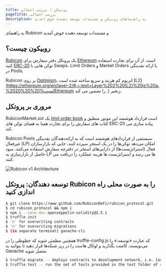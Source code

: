 ```yaml
---
title: روبیکن | بررسی اجمالی
pageTitle: بررسی اجمالی
description: به راهنماهای روبیکن و مستندات توسعه دهنده خوش امدید
---
```


به راهنمای Rubicon و مستندات توسعه دهنده خوش آمدید


<QuickLinks>
<QuickLink title="سوالات متداول" icon="installation" href="/faq" description="جدید به روبیکن? از سوالات متداول ما دیدن کنید"></QuickLink>
<QuickLink
		title="راهنماها"
		icon="presets"
		href="/guides/trade/trade"
		description="بیاموزید که چگونه تجارت کنید, مبادله, پل, و نقدینگی را در برنامه روبیکن فراهم کنید!"
	></QuickLink>
<QuickLink
		title="روبیکن مارکت"
		icon="plugins"
		href="/api-guides/subgraphs/rubiconmarket-api"
		description="اسناد و مدارک برای قرارداد کتاب سفارش."
	></QuickLink>
<QuickLink
		title="اپیس"
		icon="theming"
		href="/api-guides/subgraphs/subgraphs"
		description="پرس و جو داده های بازار با زیر گراف و یا تعامل با روبیکن با استفاده از پایتون و زنگ اس دی اس"
	></QuickLink>
</QuickLinks>

## روبیکون چیست؟

[Rubicon](https://rubicon.finance/) یک پروتکل دفتر سفارش برای [Ethereum](https://ethereum.org/en/) است. از آن برای تجارت استفاده کنید [ERC-20](https://ethereum.org/en/developers/docs/standards/tokens/erc-20/) توکن هایی با Swaps، Limit Orders و Market Orders یا ارائه نقدینگی در Pools.

Rubicon بر روی [Optimism](https://www.optimism.io/)، اتریوم کم هزینه و سریع ساخته شده است [L2](https://ethereum.org/en/layer-2/#:~:text=Layer%202%20(L2)%20is%20a،%20امنیت%20%20%20Ethereum را تضمین می کند .) زنجیر.

## مروری بر پروتکل

RubiconMarket.sol یک [limit order book](https://en.wikipedia.org/wiki/Central_limit_order_book) است قرارداد هوشمند این موتور منطبق و کتاب های سفارش را برای تجارت همتا به همتای توکن های ERC-20 پیاده سازی می کند.

Rubicon Pools سیستمی از قراردادهای هوشمند است که به ارائه‌دهندگان نقدینگی غیرفعال (LP) امکان می‌دهد توکن‌ها را در یک استخر سپرده کنند، جایی که بازارسازان فعال (استراتژیست‌ها) از دارایی‌های استخر در دفترچه سفارش استفاده می‌کنند. سود حاصل از بازارسازی به LP ها می رسد و استراتژیست ها هزینه عملکرد را دریافت می کنند.

![Rubicon v1 Architecture](/assets/Rubicon_v1_RubiconMarket.png)

## توسعه دهندگان: پروتکل Rubicon را به صورت محلی راه اندازی کنید

```bash
$ git clone https://www.github.com/RubiconDeFi/rubicon_protocol.git   
$ cd rubicon_protocol && npm i
$ npm i --save-dev openzeppelin-solidity@2.5.1
$ truffle init
$ 'n' for overwriting contracts
$ 'n' for overwriting migrations
$ (in separate terminal) ganache-cli
```

همچنین مطمئن شوید که خطوطی را در truffle-config.js که عبارت «توسعه:» را می‌نویسند، کامنت بگذارید و لوکال هاست را در زیر شبکه‌ها قرار دهید تا بتوانید به Ganache متصل شوید.

```bash
$ truffle migrate -- deploys contracts to development network, i.e. localhost
$ truffle test -- run the set of tests provided in the test folder of repo
```